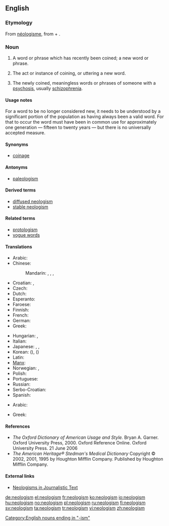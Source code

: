 {{selfref|See also [[Wiktionary:Neologisms]] and [[:Category:Neologisms]]}}
==English==
{{wikipedia}}

===Etymology===
From {{etyl|fr}} [[néologisme]], from {{etyl|grc}} {{term|sc=polytonic|νέος||new|lang=grc}} + {{term|sc=polytonic|λόγος||tr=logos|word|lang=grc}}.

===Noun===
{{en-noun|s|-}}

# {{linguistics}} A word or phrase which has recently been coined; a new word or phrase.
# {{linguistics}} {{uncountable}} The act or instance of coining, or uttering a new word.
# {{linguistics}} The newly coined, meaningless words or phrases of someone with a [[psychosis]], usually [[schizophrenia]].

====Usage notes====
For a word to be no longer considered new, it needs to be understood by a significant portion of the population as having always been a valid word.  For that to occur the word must have been in common use for approximately one generation &mdash; fifteen to twenty years &mdash; but there is no universally accepted measure.

====Synonyms====
* [[coinage]]

====Antonyms====
* [[paleologism]]

====Derived terms====
* [[diffused neologism]]
* [[stable neologism]]

====Related terms====
* [[protologism]]
* [[vogue word]]s

====Translations====
{{trans-top|recently coined word}}
* Arabic: {{t|ar|مولدة|f|tr=muwallada}}
* Chinese:
*: Mandarin: {{t-|cmn|新詞語|sc=Hani}}, {{t-|cmn|新词语|tr=xīncíyǔ|sc=Hani}}, {{t-|cmn|新詞|sc=Hani}}, {{t-|cmn|新词|tr=xīncí|sc=Hani}}
* Croatian: {{t-|hr|neologizam|m}}, {{t-|hr|novotvorenica|f}}
* Czech: {{t-|cs|novotvar|m}}
* Dutch: {{t+|nl|neologisme|n}}
* Esperanto: {{t-|eo|neologismo|xs=Esperanto}}
* Faroese: {{t-|fo|nýggjyrði|n|xs=Faroese}}
* Finnish: {{t-|fi|uudismuodoste}}
* French: {{t+|fr|néologisme|m}}
* German: {{t+|de|Neologismus|m}}
* Greek: {{t+|el|νεολογισμός|m|tr=neologismós}}
{{trans-mid}}
* Hungarian: {{t+|hu|neologizmus}}, {{t|hu|szóújítás}}
* Italian: {{t+|it|neologismo|m}}
* Japanese: {{t+|ja|新語|tr=しんご, shingo}},  {{t|ja|新造語|tr=しんぞうご, shinzōgo}},  {{t|ja|造語|tr=ぞうご, zōgo}}
* Korean: {{t+|ko|신어|tr=sineo|sc=Hang}} ({{t-|ko|新語|sc=Hani}}),  {{t|ko|신조어|tr=sinjoeo|sc=Hang}} ({{t|ko|新造語|sc=Hani}})
* Latin: {{t-|la|neologismus|m}}
* [[Manx]]: {{t-|gv|noa-ockle|m|xs=Manx}}
* Norwegian: {{t|no|neologisme|m}},  {{t|no|nyord|n}}
* Polish: {{t+|pl|neologizm|m}}
* Portuguese: {{t+|pt|neologismo|m}}
* Russian: {{t+|ru|неологизм|m|tr=neologízm}}
* Serbo-Croatian: {{tø|sh|neologizam|xs=Serbo-Croatian}}
* Spanish: {{t+|es|neologismo|m}}
{{trans-bottom}}

{{trans-top|instance of coinage}}
* Arabic: {{t|ar|توليد|m|tr=tawlîd}}
{{trans-mid}}
{{trans-bottom}}

{{trans-top|schizophrenic meaningless word}}
* Greek: {{t+|el|νεολογισμός|m|tr=neologismós}}
{{trans-mid}}
{{trans-bottom}}

====References====
* ''The Oxford Dictionary of American Usage and Style.''  Bryan A. Garner. Oxford University Press, 2000. Oxford Reference Online. Oxford University Press.  21 June 2006
* ''The American Heritage® Stedman's Medical Dictionary'' Copyright © 2002, 2001, 1995 by Houghton Mifflin Company. Published by Houghton Mifflin Company.

====External links====
* [http://rdues.uce.ac.uk/neologisms.shtml Neologisms in Journalistic Text]

[[Category:English nouns ending in "-ism"]]

[[de:neologism]]
[[el:neologism]]
[[fr:neologism]]
[[ko:neologism]]
[[io:neologism]]
[[hu:neologism]]
[[no:neologism]]
[[pl:neologism]]
[[ru:neologism]]
[[fi:neologism]]
[[sv:neologism]]
[[ta:neologism]]
[[tr:neologism]]
[[vi:neologism]]
[[zh:neologism]]